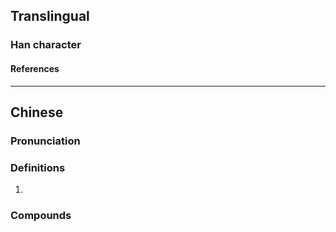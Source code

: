 {{character info/new}}
==Translingual==

===Han character===
{{Han char|rn=30|rad=口|as=13|sn=16|four=6301|canj=RJTG|ids=⿰口塞}}

====References====
{{Han ref|kx=0211.121|hdz=10694.080|uh=567B}}

----

==Chinese==
{{zh-forms}}

===Pronunciation===
{{zh-pron
|m=sāi
|c=sak1
|cat=
}}

===Definitions===
{{zh-hanzi}}

# {{n-g|Used in [[transcription]]s.}}

===Compounds===
{{zh-der|噻嗪|噻吩|噻唑|哇噻|噻嗪酮|噻嘧啶|噻苯達唑|氫氯噻嗪|酞磺胺噻唑}}